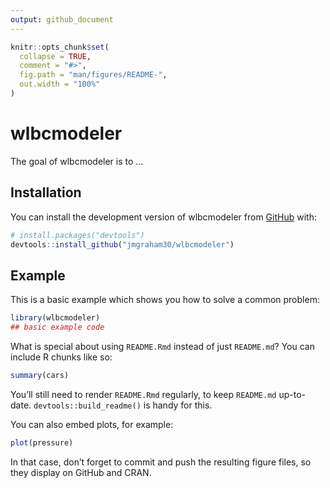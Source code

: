 ```yaml
---
output: github_document
---
```


<!-- README.md is generated from README.Rmd. Please edit that file -->

```r
knitr::opts_chunk$set(
  collapse = TRUE,
  comment = "#>",
  fig.path = "man/figures/README-",
  out.width = "100%"
)
```

# wlbcmodeler

<!-- badges: start -->
<!-- badges: end -->

The goal of wlbcmodeler is to ...

## Installation

You can install the development version of wlbcmodeler from [GitHub](https://github.com/) with:

``` r
# install.packages("devtools")
devtools::install_github("jmgraham30/wlbcmodeler")
```

## Example

This is a basic example which shows you how to solve a common problem:

```r
library(wlbcmodeler)
## basic example code
```

What is special about using `README.Rmd` instead of just `README.md`? You can include R chunks like so:

```r
summary(cars)
```

You'll still need to render `README.Rmd` regularly, to keep `README.md` up-to-date. `devtools::build_readme()` is handy for this.

You can also embed plots, for example:

```r
plot(pressure)
```

In that case, don't forget to commit and push the resulting figure files, so they display on GitHub and CRAN.
